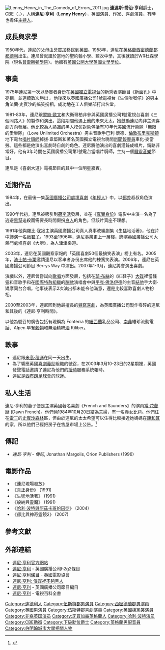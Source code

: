 {{refimprove|time=2015-05-03}}

[[File:Lenny_Henry_in_The_Comedy_of_Errors_2011.jpg|thumb]]
'''連渥斯·喬治·亨利'''爵士，[[英帝國司令勳章|CBE]]（{{Lang-en|Sir '''Lenworth George Henry'''}}，{{bd|1958年|8月29日|||Henry, Sir Lenny}}），人稱'''連尼·亨利'''（'''Lenny Henry'''），英國[[演員|演員]]、[[作家|作家]]、[[喜劇演員|喜劇演員]]，有時也擔任[[主持人|主持人]]。

==成長與求學==
1950年代，連尼的父母由[[牙買加|牙買加]]移民到[[英國|英國]]。1958年，連尼在[[英格蘭|英格蘭]][[西密德蘭郡|西密德蘭郡]][[都德利|都德利]]出生。連尼曾就讀於當地的聖約翰小學、藍衣中學，其後就讀於WR杜森學院（現名[[普雷斯頓學院|普雷斯頓學院]]）。他擁有[[英國公開大學|英國公開大學]][[英國文學|英國文學]][[學位|學位]]。

==事業==
1975年連尼第一次以參賽者身份在[[英國獨立電視台|英國獨立電視台]]的新秀表演節目《新面孔》中亮相，並連續數次勝出 。他後來以英國廣播公司1號電視台《生個咁嘅仔》的男主角法蘭·史賓沙的搞笑扮相，成功地在工人俱樂部打出名堂。
                                                           
1981-83年，連尼跟[[翠絲·歐文|翠絲·歐文]]和大衛哥柏非參與英國廣播公司1號電視台喜劇《三個同路人》的製作和演出。這段期間他遇上他的未來太太，她鼓勵連尼向非主流喜劇方向發展。他比較為人熟識的黑人模仿對象包括有70年代美國流行樂隊「無限的愛樂隊」（Love Unlimited Orchestra）男主音歌手巴利·懷德、[[倫敦|倫敦]][[布里克斯頓|布里克斯頓]]地下電台[[唱片騎師|唱片騎師]]掉拔·韋堅斯和著名英國獨立電視台晚間[[新聞報導員|新聞報導員]]車化·麥當勞。這些都是他演出喜劇時自創的角色。連尼將他演出的喜劇灌錄成唱片，銷路非常好。他有3年時間在英國廣播公司第1號電台當唱片騎師，主持一個[[騷靈音樂|騷靈音樂]]節目。

連尼是《喜劇大道》電視節目的其中一位明星嘉賓。

==近期作品==
1984年，在最後一集[[英國廣播公司|英國廣播公司]][[處境喜劇|處境喜劇]]《[[年輕人_(電視劇)|年輕人]]》中，以[[郵差|郵差]]叔叔角色演出。

1990年代初，連尼被吸引到[[荷李活|荷李活]]發展，並在《[[真實身份|真實身份]]》電影中主演一名為了逃避[[黑幫|黑幫]]追殺而需要長時間假扮[[白人|白人]]的角色。但該片賣座不理想。

1991年他與羅比·寇拯主演英國廣播公司真人真事改編劇集《生猛地活著》，他在片中飾演一名[[癮君子|癮君子]]。1993至1996年，連尼事業更上一層樓，飾演英國廣播公司大熱門處境喜劇《大廚》，為人津津樂道。

2003年，連尼在英國觀察家報的「英國喜劇50個最搞笑表演」榜上有名。2005年，[[渣士帕·卡栗|渣士帕·卡栗]]邀請連尼以客串者身份出席他的棟篤笑表演。2006年，連尼在英國廣播公司節目 Berrys Way 中演出。2007年1-3月，連尼將會演出喜劇。

演戲以外，連尼曾嘗試向[[歌唱|歌唱]]方面發展，包括在[[琦·布絲|琦·布絲]]的《紅鞋子》[[唱片|大碟]]裡當騷靈和音歌手和在[[國際特赦組織|國際特赦組織]]的[[酬款|酬款]]演唱會中與[[平克·佛洛伊德|平克·佛洛伊德]]的主音[[結他|結他]]手大衛·矯摩同台合唱。他事後表示2次演出都未能令他滿意，還是比較喜歡喜劇人物扮相。

2000至2003年，連尼回到他最擅長的[[特寫喜劇|特寫喜劇]]，為英國廣播公司製作零碎的連尼和其後的《連尼·亨利時間》。

以他為號召的廣告包括有現稱為 Fonterra 的[[紐西蘭|紐西蘭]]乳品公司、[[南非|南非]]維珍流動電話、Alpen 早餐[[穀物|穀物]]和無酒精[[啤酒|啤酒]] Kiliber。

==軼事==
* 連尼跟[[米高·積遜|米高·積遜]]在同一天出生。
* 為了響應英國[[喜劇義助|喜劇義助]]組織的號召，在2003年3月10-23日的2星期裡，英國發聲電話邀請了連尼為他們的[[授時|授時]]服務系統報時。
* 連尼是[[西布朗足球會|西布朗足球會]]的球迷。

==私人生活==
連尼·亨利的妻子便是主演英國著名喜劇《French and Saunders》的演員[[當·花蘭廚|當·花蘭廚]] (Dawn French)。他們倆1984年10月20日結為夫婦，有一名養女比莉。他們住在[[雷丁|雷丁]]的[[史賓沙森林|史賓沙森林]]區，但由於連尼的太太希望可以住得比較接近她媽媽在[[康和耳|康和耳]]的家，所以他們已經把房子在售屋市場上公告。<ref>{{Cite web |url=http://www.sundaymirror.co.uk/news/tm_headline=dawn-%2D-lenny%2Ds-%2Dpound%2D2%2D4m-mansion-%26method=full%26objectid=18046803%26siteid=62484-name_page.html |title=當与連尼的240萬英鎊大宅 |access-date=2007-03-23 |archive-date=2008-06-04 |archive-url=https://web.archive.org/web/20080604073445/http://www.sundaymirror.co.uk/news/tm_headline%3Ddawn---lenny-s--pound-2-4m-mansion-%26method%3Dfull%26objectid%3D18046803%26siteid%3D62484-name_page.html |dead-url=no }}</ref>

==傳記==
*''連尼·亨利 - 傳記'', Jonathan Margolis, Orion Publishers (1996)

==電影作品==
* 《連尼現場發放》
* 《真正身份》 (1991)
* 《生猛地活著》 (1991)
* 《般納與靈魔》 (1991)
* 《[[哈利·波特與阿茲卡班的囚徒|哈利·波特與阿茲卡班的囚徒]]》 (2004)
* 《卻比與神奇靈鏡2》 (2007)

==參考文獻==
<references/>

==外部連結==
* [https://web.archive.org/web/20061205055107/http://lennyhenry.com/ 連尼·亨利官方網站]
* [http://www.bbc.co.uk/dna/h2g2/brunel/A1021889 連尼·亨利] {{Wayback|url=http://www.bbc.co.uk/dna/h2g2/brunel/A1021889 |date=20090202051326 }} - 英國廣播公司h2g2條目
* [http://www.screenonline.org.uk/people/id/468336/ 連尼·亨利條目] {{WebCite|url=https://www.webcitation.org/6RkWv658C?url=http://www.screenonline.org.uk/people/id/468336/ |date=20140811142638 |dateformat=iso }} - 英國電影協會
* [http://arts.guardian.co.uk/news/story/0,11711,1092906,00.html 連尼·亨利: 傳媒裡不夠黑人] {{Wayback|url=http://arts.guardian.co.uk/news/story/0,11711,1092906,00.html |date=20080217135917 }}
* [http://open.bbc.co.uk/catalogue/infax/contributor/4528 連尼·亨利] {{Wayback|url=http://open.bbc.co.uk/catalogue/infax/contributor/4528 |date=20060823145958 }} - 英國廣播公司節目編目
* [https://web.archive.org/web/20070608193338/http://www.museum.tv/archives/etv/H/htmlH/henrylenny/henrylenny.htm 連尼·亨利] - 電視百科全書

{{authority control}}

{{DEFAULTSORT:Henry, Lenny}}
[[Category:達德利人|Category:達德利人]]
[[Category:伍斯特郡男演員|Category:伍斯特郡男演員]]
[[Category:西密德蘭郡男演員|Category:西密德蘭郡男演員]]
[[Category:英國男演員|Category:英國男演員]]
[[Category:伍斯特郡喜劇演員|Category:伍斯特郡喜劇演員]]
[[Category:英國棟篤笑演員|Category:英國棟篤笑演員]]
[[Category:非裔英国演员|Category:非裔英国演员]]
[[Category:牙買加裔英格蘭人|Category:牙買加裔英格蘭人]]
[[Category:哈利·波特演员|Category:哈利·波特演员]]
[[Category:CBE勳銜|Category:CBE勳銜]]
[[Category:下級勳位爵士|Category:下級勳位爵士]]
[[Category:英格蘭男配音員|Category:英格蘭男配音員]]
[[Category:伯明翰城市大學相關人物|Category:伯明翰城市大學相關人物]]